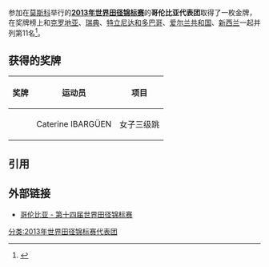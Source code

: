 参加在{{RUS}}[[莫斯科|莫斯科]]举行的'''[[2013年世界田径锦标赛|2013年世界田径锦标赛]]'''的'''哥伦比亚代表团'''取得了一枚金牌，在奖牌榜上和[[2013年世界田径锦标赛克罗地亚代表团|克罗地亚]]、[[2013年世界田径锦标赛瑞典代表团|瑞典]]、[[2013年世界田径锦标赛特立尼达和多巴哥代表团|特立尼达和多巴哥]]、[[2013年世界田径锦标赛爱尔兰共和国代表团|爱尔兰共和国]]、[[2013年世界田径锦标赛新西兰代表团|新西兰]]一起并列第11名<ref>{{cite web |url=http://www.iaaf.org/competitions/iaaf-world-championships/14th-iaaf-world-championships-4873/medaltable |title=2013年世界田径锦标赛奖牌榜 |publisher=国际田联 |accessdate=2013-08-16 |archive-date=2018-01-08 |archive-url=https://web.archive.org/web/20180108063912/https://www.iaaf.org/competitions/iaaf-world-championships/14th-iaaf-world-championships-4873/medaltable |dead-url=no }}{{en}}</ref>。

== 获得的奖牌 ==
{| class="wikitable" style="font-size:90%" width=60%
|-
! 奖牌
! 运动员
! 项目
|-
| {{gold medal}} || Caterine IBARGÜEN || 女子三级跳
|}

== 引用 ==
{{reflist}}

== 外部链接 ==
*[http://www.iaaf.org/competitions/iaaf-world-championships/14th-iaaf-world-championships-4873/country/colombia 哥伦比亚 - 第十四届世界田径锦标赛]{{Wayback|url=http://www.iaaf.org/competitions/iaaf-world-championships/14th-iaaf-world-championships-4873/country/colombia |date=20190214092607 }}{{en}}

[[分类:2013年世界田径锦标赛代表团|分类:2013年世界田径锦标赛代表团]]